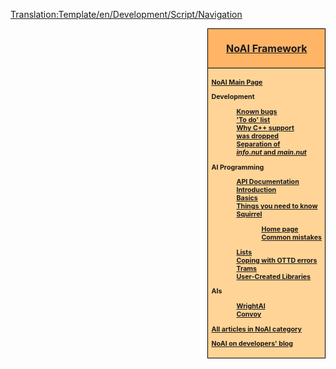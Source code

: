 <noinclude>[[Translation:Template/en/Development/Script/Navigation]]</noinclude><div style="float:right; padding-left:12px; background:#ffffff;">
<div style="border:1px solid #000000; background:#ffb466; padding:5px; -moz-border-radius-topleft:5px; -moz-border-radius-topright:5px; font-size: 12pt;">
<center><strong><font size="3">[[en/Development/Script/Main Page|NoAI Framework]]</font></strong></center>
</div>
<div style="border:1px solid black; border-top-width: 0px; background:#ffd496; padding:5px; -moz-border-radius-bottomleft:5px; -moz-border-radius-bottomright:8px; font-size: 8pt; font-weight:bold">

[[en/Development/Script/Main Page|NoAI Main Page]]

Development
:[[en/AI/Bugs|Known bugs]]
:[[en/AI/TODO|'To do' list]]
:[[en/Archive/Development/AI Development milestones|Why C++ support<br/>was dropped]]
:[[en/Development/Script/AIInfo|Separation of<br/>''info.nut'' and ''main.nut'']]


AI Programming
:[http://devs.openttd.org/~noai/aidocs/ API Documentation]
:[[en/Development/Script/Introduction|Introduction]]
:[[en/Development/Script/Basics|Basics]]
:[[en/Development/Script/Need To Know|Things you need to know]]
:[[en/Development/Script/Squirrel|Squirrel]]
::[http://squirrel-lang.org/default.aspx Home page]
::[[en/Development/Script/Squirrel pitfalls|Common mistakes]]
:[[en/Development/Script/Lists|Lists]]
:[[en/Development/Script/Last Error|Coping with OTTD errors]]
:[[en/Development/Script/Trams|Trams]]
:[[en/Development/Script/Library|User-Created Libraries]]

AIs
:[[en/Development/Script/WrightAI|WrightAI]]
:[[en/Community/AI/Convoy|Convoy]]

[[:Category:en/Development/Script/NoAI|All articles in NoAI category]]

[http://blog.openttd.org/?cat=3 NoAI on developers' blog]


</div>
</div>
<includeonly>
[[Category:en/Development/Script/NoAI|{{PAGENAME}}]]
[[Category:en/Development|{{PAGENAME}}]]
</includeonly>